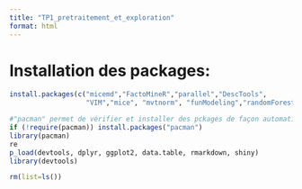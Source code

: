 ```yaml
---
title: "TP1_pretraitement_et_exploration"
format: html
---
```


# Installation des packages:
```r
install.packages(c("micemd","FactoMineR","parallel","DescTools",
                   "VIM","mice", "mvtnorm", "funModeling","randomForest"))
```

```r
#"pacman" permet de vérifier et installer des pckages de façon automatiques 
if (!require(pacman)) install.packages("pacman")
library(pacman)
re
p_load(devtools, dplyr, ggplot2, data.table, rmarkdown, shiny)
library(devtools)

```


```r
rm(list=ls())

```


